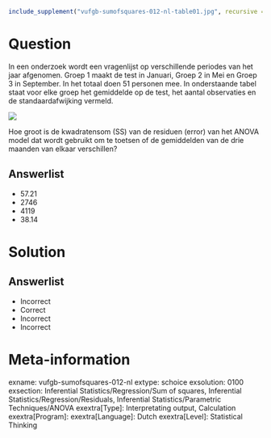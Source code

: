 ```{r, echo = FALSE, results = "hide"}
include_supplement("vufgb-sumofsquares-012-nl-table01.jpg", recursive = TRUE)
```

Question
========

In een onderzoek wordt een vragenlijst op verschillende periodes van het jaar afgenomen. Groep 1 maakt de test in Januari, Groep 2 in Mei en Groep 3 in September. In het totaal doen 51 personen mee. In onderstaande tabel staat voor elke groep het gemiddelde op de test, het aantal observaties en de standaardafwijking vermeld.

![](vufgb-sumofsquares-012-nl-table01.jpg)
  
Hoe groot is de kwadratensom (SS) van de residuen (error) van het ANOVA model dat wordt gebruikt om te toetsen of de gemiddelden van de drie maanden van elkaar verschillen?  
  
Answerlist
----------
* 57.21
* 2746
* 4119
* 38.14

Solution
========

Answerlist
----------
* Incorrect
* Correct
* Incorrect
* Incorrect

Meta-information
================
exname: vufgb-sumofsquares-012-nl
extype: schoice
exsolution: 0100
exsection: Inferential Statistics/Regression/Sum of squares, Inferential Statistics/Regression/Residuals, Inferential Statistics/Parametric Techniques/ANOVA
exextra[Type]: Interpretating output, Calculation
exextra[Program]: 
exextra[Language]: Dutch
exextra[Level]: Statistical Thinking